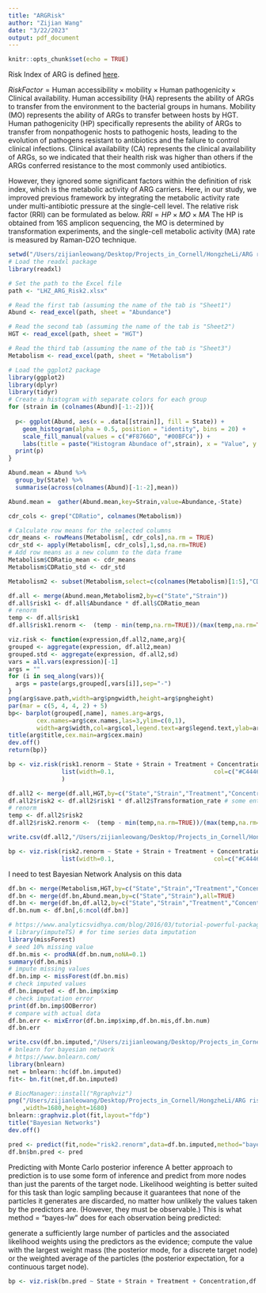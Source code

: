 ```yaml
---
title: "ARGRisk"
author: "Zijian Wang"
date: "3/22/2023"
output: pdf_document
---
```


```r
knitr::opts_chunk$set(echo = TRUE)
```

Risk Index of ARG is defined [here](https://www.nature.com/articles/s41467-022-29283-8#Sec11).

$Risk Factor = \text{Human accessibility} \times \text{mobility} \times \text{Human pathogenicity} \times \text{Clinical availability}$. Human accessibility (HA) represents the ability of ARGs to transfer from the environment to the bacterial groups in humans. Mobility (MO) represents the ability of ARGs to transfer between hosts by HGT. Human pathogenicity (HP) specifically represents the ability of ARGs to transfer from nonpathogenic hosts to pathogenic hosts, leading to the evolution of pathogens resistant to antibiotics and the failure to control clinical infections. Clinical availability (CA) represents the clinical availability of ARGs, so we indicated that their health risk was higher than others if the ARGs conferred resistance to the most commonly used antibiotics.

However, they ignored some significant factors within the definition of risk index, which is the metabolic activity of ARG carriers. Here, in our study, we improved previous framework by integrating the metabolic activity rate under multi-antibiotic pressure at the single-cell level. The relative risk factor (RRI) can be formulated as below. 
$RRI = HP \times MO \times MA$
The HP is obtained from 16S amplicon sequencing, the MO is determined by transformation experiments, and the single-cell metabolic activity (MA) rate is measured by Raman-D2O technique. 
```r
setwd("/Users/zijianleowang/Desktop/Projects_in_Cornell/HongzheLi/ARG risk")
# Load the readxl package
library(readxl)

# Set the path to the Excel file
path <- "LHZ_ARG_Risk2.xlsx"

# Read the first tab (assuming the name of the tab is "Sheet1")
Abund <- read_excel(path, sheet = "Abundance")

# Read the second tab (assuming the name of the tab is "Sheet2")
HGT <- read_excel(path, sheet = "HGT")

# Read the third tab (assuming the name of the tab is "Sheet3")
Metabolism <- read_excel(path, sheet = "Metabolism")

```

```r
# Load the ggplot2 package
library(ggplot2)
library(dplyr)
library(tidyr)
# Create a histogram with separate colors for each group
for (strain in (colnames(Abund)[-1:-2])){
  
  p<- ggplot(Abund, aes(x = .data[[strain]], fill = State)) +
    geom_histogram(alpha = 0.5, position = "identity", bins = 20) +
    scale_fill_manual(values = c("#F8766D", "#00BFC4")) +
    labs(title = paste("Histogram Abundace of",strain), x = "Value", y = "Frequency")
  print(p)
}

Abund.mean = Abund %>% 
  group_by(State) %>% 
  summarise(across(colnames(Abund)[-1:-2],mean))

Abund.mean =  gather(Abund.mean,key=Strain,value=Abundance,-State)
```

```r
cdr_cols <- grep("CDRatio", colnames(Metabolism))

# Calculate row means for the selected columns
cdr_means <- rowMeans(Metabolism[, cdr_cols],na.rm = TRUE)
cdr_std <- apply(Metabolism[, cdr_cols],1,sd,na.rm=TRUE)
# Add row means as a new column to the data frame
Metabolism$CDRatio_mean <- cdr_means
Metabolism$CDRatio_std <- cdr_std

Metabolism2 <- subset(Metabolism,select=c(colnames(Metabolism)[1:5],"CDRatio_mean","CDRatio_std"))

df.all <- merge(Abund.mean,Metabolism2,by=c("State","Strain"))
df.all$risk1 <- df.all$Abundance * df.all$CDRatio_mean
# renorm
temp <- df.all$risk1
df.all$risk1.renorm <-  (temp - min(temp,na.rm=TRUE))/(max(temp,na.rm=TRUE)-min(temp,na.rm=TRUE))
```

```r
viz.risk <- function(expression,df.all2,name,arg){
grouped <- aggregate(expression, df.all2,mean)
grouped.std <- aggregate(expression, df.all2,sd)
vars = all.vars(expression)[-1]
args = ""
for (i in seq_along(vars)){
  args = paste(args,grouped[,vars[i]],sep="-")
}
png(arg$save.path,width=arg$pngwidth,height=arg$pngheight)
par(mar = c(5, 4, 4, 2) + 5)
bp<- barplot(grouped[,name], names.arg=args,
        cex.names=arg$cex.names,las=3,ylim=c(0,1),
        width=arg$width,col=arg$col,legend.text=arg$legend.text,ylab=arg$ylabel,space=0.2)
title(arg$title,cex.main=arg$cex.main)
dev.off()
return(bp)}

bp <- viz.risk(risk1.renorm ~ State + Strain + Treatment + Concentration,df.all,"risk1.renorm",
               list(width=0.1,                            col=c("#C44462","#669999"),legend.text=c("Biofilm","Free State"),ylabel="RRI",title="Human Pathogenicity HP x Metabolic Activity MA",cex.main=2,save.path="/Users/zijianleowang/Desktop/Projects_in_Cornell/HongzheLi/ARG risk/RRI1.png",pngheight=600,pngwidth=1000,cex.names=1)
               )

```

```r
df.all2 <- merge(df.all,HGT,by=c("State","Strain","Treatment","Concentration"),all=TRUE)
df.all2$risk2 <- df.all2$risk1 * df.all2$Transformation_rate # some entries are missing
# renorm
temp <- df.all2$risk2
df.all2$risk2.renorm <-  (temp - min(temp,na.rm=TRUE))/(max(temp,na.rm=TRUE)-min(temp,na.rm=TRUE))

write.csv(df.all2,"/Users/zijianleowang/Desktop/Projects_in_Cornell/HongzheLi/ARG risk/df.all2.csv",row.names=FALSE)
```


```r

bp <- viz.risk(risk2.renorm ~ State + Strain + Treatment + Concentration,df.all2,"risk2.renorm",
               list(width=0.1,                            col=c("#C44462","#669999"),legend.text=c("Biofilm","Free State"),ylabel="RRI",title="Human Pathogenicity HP x Metabolic Activity MA x Mobility MO",cex.main=1,save.path="/Users/zijianleowang/Desktop/Projects_in_Cornell/HongzheLi/ARG risk/RRI2.png",pngheight=600,pngwidth=600,cex.names=1))
```

I need to test Bayesian Network Analysis on this data
```r
df.bn <- merge(Metabolism,HGT,by=c("State","Strain","Treatment","Concentration"),all=TRUE)
df.bn <- merge(df.bn,Abund.mean,by=c("State","Strain"),all=TRUE)
df.bn <- merge(df.bn,df.all2,by=c("State","Strain","Treatment","Concentration","Sample name","Abundance","Transformation_rate"),all = TRUE)
df.bn.num <- df.bn[,6:ncol(df.bn)]
```

```r
# https://www.analyticsvidhya.com/blog/2016/03/tutorial-powerful-packages-imputing-missing-values/
# library(imputeTS) # for time series data imputation
library(missForest)
# seed 10% missing value
df.bn.mis <- prodNA(df.bn.num,noNA=0.1)
summary(df.bn.mis)
# impute missing values
df.bn.imp <- missForest(df.bn.mis)
# check imputed values
df.bn.imputed <- df.bn.imp$ximp
# check imputation error
print(df.bn.imp$OOBerror)
# compare with actual data
df.bn.err <- mixError(df.bn.imp$ximp,df.bn.mis,df.bn.num)
df.bn.err
```

```r
write.csv(df.bn.imputed,"/Users/zijianleowang/Desktop/Projects_in_Cornell/HongzheLi/ARG risk/df.bn.imputed.csv",row.names=FALSE)
# bnlearn for bayesian network
# https://www.bnlearn.com/
library(bnlearn)
net = bnlearn::hc(df.bn.imputed)
fit<- bn.fit(net,df.bn.imputed)
```

```r
# BiocManager::install("Rgraphviz")
png("/Users/zijianleowang/Desktop/Projects_in_Cornell/HongzheLi/ARG risk/BNnet.png",
    ,width=1680,height=1680)
bnlearn::graphviz.plot(fit,layout="fdp")
title("Bayesian Networks")
dev.off()
```


```r
pred <- predict(fit,node="risk2.renorm",data=df.bn.imputed,method="bayes-lw")
df.bn$bn.pred <- pred
```
Predicting with Monte Carlo posterior inference
A better approach to prediction is to use some form of inference and predict from more nodes than just the parents of the target node. Likelihood weighting is better suited for this task than logic sampling because it guarantees that none of the particles it generates are discarded, no matter how unlikely the values taken by the predictors are. (However, they must be observable.) This is what method = "bayes-lw" does for each observation being predicted:

generate a sufficiently large number of particles and the associated likelihood weights using the predictors as the evidence;
compute the value with the largest weight mass (the posterior mode, for a discrete target node) or the weighted average of the particles (the posterior expectation, for a continuous target node).

```r
bp <- viz.risk(bn.pred ~ State + Strain + Treatment + Concentration,df.bn,"bn.pred",list(width=0.1,                            col=c("#C44462","#669999"),legend.text=c("Biofilm","Free State"),ylabel="RRI",title="Bayesian Network Predicted Human Pathogenicity HP x Metabolic Activity MA x Mobility MO",cex.main=1.5,save.path="/Users/zijianleowang/Desktop/Projects_in_Cornell/HongzheLi/ARG risk/PredictedBN.png",pngheight=600,pngwidth=1000,cex.names=1))
```